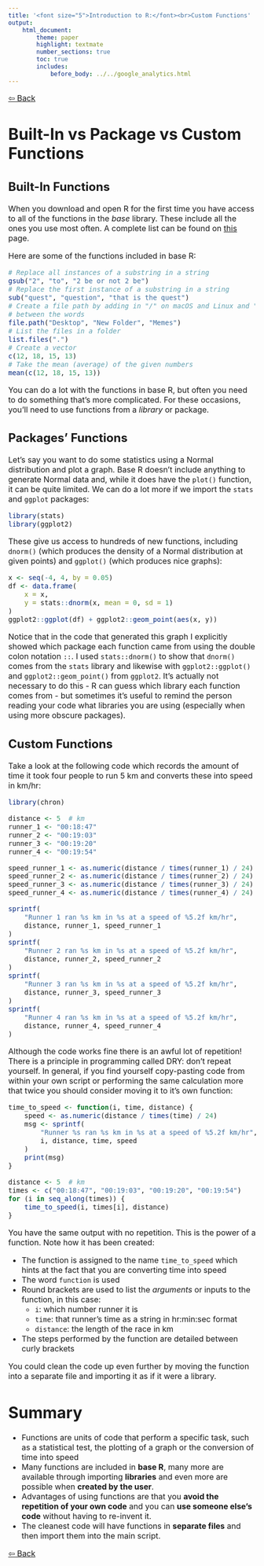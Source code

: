 ```yaml
---
title: '<font size="5">Introduction to R:</font><br>Custom Functions'
output:
    html_document:
        theme: paper
        highlight: textmate
        number_sections: true
        toc: true
        includes:
            before_body: ../../google_analytics.html
---
```


<font size="3">

[⇦ Back](../../R.html)

Built-In vs Package vs Custom Functions
=======================================

Built-In Functions
------------------
When you download and open R for the first time you have access to all of the functions in the _base_ library. These include all the ones you use most often. A complete list can be found on [this](https://stat.ethz.ch/R-manual/R-devel/library/base/html/00Index.html) page.

Here are some of the functions included in base R:

```r
# Replace all instances of a substring in a string
gsub("2", "to", "2 be or not 2 be")
# Replace the first instance of a substring in a string
sub("quest", "question", "that is the quest")
# Create a file path by adding in "/" on macOS and Linux and "\" on Windows
# between the words
file.path("Desktop", "New Folder", "Memes")
# List the files in a folder
list.files(".")
# Create a vector
c(12, 18, 15, 13)
# Take the mean (average) of the given numbers
mean(c(12, 18, 15, 13))
```

You can do a lot with the functions in base R, but often you need to do something that's more complicated. For these occasions, you'll need to use functions from a _library_ or package.

Packages' Functions
-------------------
Let's say you want to do some statistics using a Normal distribution and plot a graph. Base R doesn't include anything to generate Normal data and, while it does have the `plot()` function, it can be quite limited. We can do a lot more if we import the `stats` and `ggplot` packages:

```r
library(stats)
library(ggplot2)
```

These give us access to hundreds of new functions, including `dnorm()` (which produces the density of a Normal distribution at given points) and `ggplot()` (which produces nice graphs):

```r
x <- seq(-4, 4, by = 0.05)
df <- data.frame(
    x = x,
    y = stats::dnorm(x, mean = 0, sd = 1)
)
ggplot2::ggplot(df) + ggplot2::geom_point(aes(x, y))
```

Notice that in the code that generated this graph I explicitly showed which package each function came from using the double colon notation `::`. I used `stats::dnorm()` to show that `dnorm()` comes from the `stats` library and likewise with `ggplot2::ggplot()` and `ggplot2::geom_point()` from `ggplot2`. It's actually not necessary to do this - R can guess which library each function comes from - but sometimes it's useful to remind the person reading your code what libraries you are using (especially when using more obscure packages).

Custom Functions
----------------
Take a look at the following code which records the amount of time it took four people to run 5 km and converts these into speed in km/hr:

```r
library(chron)

distance <- 5  # km
runner_1 <- "00:18:47"
runner_2 <- "00:19:03"
runner_3 <- "00:19:20"
runner_4 <- "00:19:54"

speed_runner_1 <- as.numeric(distance / times(runner_1) / 24)
speed_runner_2 <- as.numeric(distance / times(runner_2) / 24)
speed_runner_3 <- as.numeric(distance / times(runner_3) / 24)
speed_runner_4 <- as.numeric(distance / times(runner_4) / 24)

sprintf(
    "Runner 1 ran %s km in %s at a speed of %5.2f km/hr",
    distance, runner_1, speed_runner_1
)
sprintf(
    "Runner 2 ran %s km in %s at a speed of %5.2f km/hr",
    distance, runner_2, speed_runner_2
)
sprintf(
    "Runner 3 ran %s km in %s at a speed of %5.2f km/hr",
    distance, runner_3, speed_runner_3
)
sprintf(
    "Runner 4 ran %s km in %s at a speed of %5.2f km/hr",
    distance, runner_4, speed_runner_4
)
```

Although the code works fine there is an awful lot of repetition! There is a principle in programming called DRY: don't repeat yourself. In general, if you find yourself copy-pasting code from within your own script or performing the same calculation more that twice you should consider moving it to it's own function:

```r
time_to_speed <- function(i, time, distance) {
    speed <- as.numeric(distance / times(time) / 24)
    msg <- sprintf(
        "Runner %s ran %s km in %s at a speed of %5.2f km/hr",
        i, distance, time, speed
    )
    print(msg)
}

distance <- 5  # km
times <- c("00:18:47", "00:19:03", "00:19:20", "00:19:54")
for (i in seq_along(times)) {
    time_to_speed(i, times[i], distance)
}
```

You have the same output with no repetition. This is the power of a function. Note how it has been created:

- The function is assigned to the name `time_to_speed` which hints at the fact that you are converting time into speed
- The word `function` is used
- Round brackets are used to list the _arguments_ or inputs to the function, in this case:
    - `i`: which number runner it is
    - `time`: that runner's time as a string in hr:min:sec format
    - `distance`: the length of the race in km
- The steps performed by the function are detailed between curly brackets

You could clean the code up even further by moving the function into a separate file and importing it as if it were a library.

Summary
=======
- Functions are units of code that perform a specific task, such as a statistical test, the plotting of a graph or the conversion of time into speed
- Many functions are included in __base R__, many more are available through importing __libraries__ and even more are possible when __created by the user__.
- Advantages of using functions are that you __avoid the repetition of your own code__ and you can __use someone else's code__ without having to re-invent it.
- The cleanest code will have functions in __separate files__ and then import them into the main script.

[⇦ Back](../../R.html)

</font>
